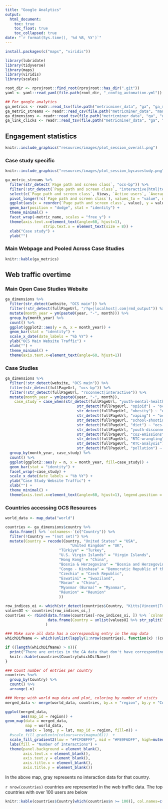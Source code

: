 ```yaml
---
title: "Google Analytics"
output:
  html_document:
    toc: true
    toc_float: true
    toc_collapsed: true
date: "`r format(Sys.time(), '%d %B, %Y')`"
---
```


```r

install.packages(c("maps", "viridis"))

library(lubridate)
library(tidyverse)
library(maps)
library(viridis)
library(scales)

root_dir <- rprojroot::find_root(rprojroot::has_dir(".git"))
yaml <- yaml::read_yaml(file.path(root_dir, "_config_automation.yml"))

## For google analytics
ga_metrics <- readr::read_tsv(file.path("metricminer_data", "ga", "ga_metrics.tsv"))
ga_metric_streams <- readr::read_csv(file.path("metricminer_data", "manual", "ga_report_csv_export.csv"))
ga_dimensions <- readr::read_tsv(file.path("metricminer_data", "ga", "ga_dimensions.tsv"))
ga_link_clicks <- readr::read_tsv(file.path("metricminer_data", "ga", "ga_link_clicks.tsv"))
```

## Engagement statistics

```r
knitr::include_graphics("resources/images/plot_session_overall.png")
```

### Case study specific

```r
knitr::include_graphics("resources/images/plot_session_bycasestudy.png")
```

```r
ga_metric_streams %>% 
  filter(str_detect(`Page path and screen class`, "ocs-bp")) %>% 
  filter(!str_detect(`Page path and screen class`, "interactive|html|templates")) %>% 
  select(c(`Page path and screen class`, Views, `Active users`, `Average engagement time per active user`, `Event count`)) %>% 
  pivot_longer(!c(`Page path and screen class`), values_to = "value", names_to = "metric_name") %>%
  ggplot(aes(x = reorder(`Page path and screen class`, value), y = value)) +
  geom_bar(position = "dodge", stat = "identity") +
  theme_minimal() +
  facet_wrap(~metric_name, scales = "free_y") + 
  theme(axis.text.x=element_text(angle=60, hjust=1), 
                 strip.text.x = element_text(size = 8)) +
  xlab("Case study") +
  ylab("")
```

### Main Webpage and Pooled Across Case Studies

```r
knitr::kable(ga_metrics)
```

## Web traffic overtime

### Main Open Case Studies Website

```r
ga_dimensions %>% 
  filter(str_detect(website, "OCS main")) %>%
  filter(!str_detect(fullPageUrl, "/?q=|localhost|.com|rmd_output")) %>%
  mutate(month_year = ym(paste0(year, "-", month))) %>%
  group_by(month_year) %>% 
  count() %>% 
  ggplot(ggplot2::aes(y = n, x = month_year)) + 
  geom_bar(stat = "identity") + 
  scale_x_date(date_labels = "%b %Y") + 
  ylab("OCS Main Website Traffic") +
  xlab("") +
  theme_minimal() +
  theme(axis.text.x=element_text(angle=60, hjust=1))
```

### Case Studies

```r
ga_dimensions %>%
  filter(!str_detect(website, "OCS main")) %>%
  filter(str_detect(fullPageUrl, "ocs-bp")) %>%
  filter(!str_detect(fullPageUrl, "rsconnect|interactive")) %>%
  mutate(month_year = ym(paste0(year, "-", month)),
    case_study = case_when(str_detect(fullPageUrl, "youth-mental-health") ~ "ocs-bp-youth-mental-health",
                                str_detect(fullPageUrl, "opioid") ~ "ocs-bp-opioid-rural-urban",
                                str_detect(fullPageUrl, "obesity") ~ "ocs-bp-rural-and-urban-obesity",
                                str_detect(fullPageUrl, "vaping") ~ "ocs-bp-vaping-case-study",
                                str_detect(fullPageUrl, "school-shootings") ~ "ocs-bp-school-shootings-dashboard",
                                str_detect(fullPageUrl, "diet") ~ "ocs-bp-diet",
                                str_detect(fullPageUrl, "youth-disconnection") ~ "ocs-bp-youth-disconnection",
                                str_detect(fullPageUrl, "co2-emissions") ~ "ocs-bp-co2-emissions",
                                str_detect(fullPageUrl, "RTC-wrangling") ~ "ocs-bp-RTC-wrangling",
                                str_detect(fullPageUrl, "RTC-analysis") ~ "ocs-bp-RTC_analysis",
                                str_detect(fullPageUrl, "pollution") ~ "ocs-bp-air-pollution")) %>%
  group_by(month_year, case_study) %>% 
  count() %>% 
  ggplot(ggplot2::aes(y = n, x = month_year, fill=case_study)) + 
  geom_bar(stat = "identity") + 
  facet_wrap(~case_study) +
  scale_x_date(date_labels = "%b %Y") + 
  ylab("Case Study Website Traffic") +
  xlab("") +
  theme_minimal() +
  theme(axis.text.x=element_text(angle=60, hjust=1), legend.position = "none")
```

### Countries accessing OCS Resources

```r
world_data <- map_data("world")

countries <- ga_dimensions$country %>%
  data.frame() %>% `colnames<-`(c("Country")) %>%
  filter(!Country == "(not set)") %>%
  mutate(Country = recode(Country, "United States" = "USA",
                             "United Kingdom" = "UK",
                        "Türkiye" = "Turkey",
                        "U.S. Virgin Islands" = "Virgin Islands",
                        "Hong Kong" = "China",
                        "Bosnia & Herzegovina" = "Bosnia and Herzegovina",
                        "Congo - Kinshasa" = "Democratic Republic of the Congo",
                        "Czechia" = "Czech Republic",
                        "Eswatini" = "Swaziland",
                        "Macao" = "China",
                        "Myanmar (Burma)" = "Myanmar",
                        "Réunion" = "Reunion"
                        )) 

row_indices_oi <- which(str_detect(countries$Country, "Kitts|Vincent|Trinidad"))
valuesOI <- countries[row_indices_oi,]
countries <- rbind(data.frame(countries[-row_indices_oi, ]) %>% `colnames<-`(c("Country")),
                   data.frame(Country = unlist(valuesOI %>% str_split(" & ")) %>% str_replace(., "St.", "Saint"))
                  )

### Make sure all data has a corresponding entry in the map data
whichDifName <- which(unlist(lapply(1:nrow(countries), function(x) !(countries$Country[x] %in% world_data$region))))

if ((length(whichDifName) > 0)){
  print("There are entries in the GA data that don't have corresponding entries in in the world map data")
  knitr::kable(countries$Country[whichDifName])
}

### Count number of entries per country
countries %<>%
  group_by(Country) %>% 
  count() %>%
  arrange(-n)

### Merge with world map data and plot, coloring by number of visits
merged_data <- merge(world_data, countries, by.x = "region", by.y = "Country", all.x = TRUE)

ggplot(merged_data,
       aes(map_id = region)) +
geom_map(data = merged_data,
         map = world_data,
         aes(x = long, y = lat, map_id = region, fill=n)) +
  #scale_fill_gradientn(colours=rev(magma(6)))  + 
  scale_fill_gradient2(low = "#FCFDBFFF", mid = "#FE9F6DFF", high=muted("#DE4968FF"), midpoint = floor(max(merged_data$n, na.rm=TRUE)/2), na.value = "#bebebe") +
  labs(fill = "Number of Interactions") +
  theme(panel.background = element_blank(), 
        axis.text.x = element_blank(), 
        axis.text.y = element_blank(), 
        axis.title.x = element_blank(), 
        axis.title.y = element_blank())
```

In the above map, gray represents no interaction data for that country.

`r nrow(countries)` countries are represented in the web traffic data. The top countries with over 100 users are below

```r
knitr::kable(countries$Country[which(countries$n >= 100)], col.names=c("Country"))
```

